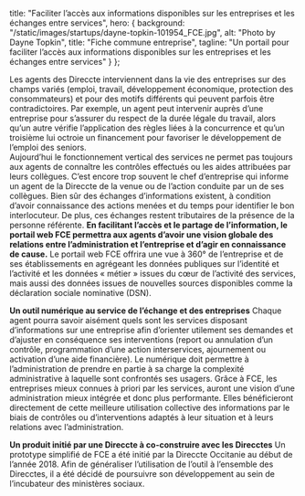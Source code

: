 
title: "Faciliter l’accès aux informations disponibles sur les entreprises et les échanges entre services",
hero: {
background: "/static/images/startups/dayne-topkin-101954_FCE.jpg",
alt: "Photo by Dayne Topkin",
title: "Fiche commune entreprise",
tagline: "Un portail pour faciliter l’accès aux informations disponibles sur les entreprises et les échanges entre services"
}
};

<LayoutArticle meta={meta} startup="Fiche commune entreprise">

Les agents des Direccte interviennent dans la vie des entreprises sur des champs variés (emploi, travail, développement économique, protection des consommateurs) et pour des motifs différents qui peuvent parfois être contradictoires.
Par exemple, un agent peut intervenir auprès d’une entreprise pour s’assurer du respect de la durée légale du travail, alors qu’un autre vérifie l’application des règles liées à la concurrence et qu’un troisième lui octroie un financement pour favoriser le développement de l’emploi des seniors.  
Aujourd’hui le fonctionnement vertical des services ne permet pas toujours aux agents de connaître les contrôles effectués ou les aides attribuées par leurs collègues. C’est encore trop souvent le chef d’entreprise qui informe un agent de la Direccte de la venue ou de l’action conduite par un de ses collègues.
Bien sûr des échanges d’informations existent, à condition d’avoir connaissance des actions menées et du temps pour identifier le bon interlocuteur. De plus, ces échanges restent tributaires de la présence de la personne référente.
**En facilitant l’accès et le partage de l’information, le portail web FCE permettra aux agents d’avoir une vision globale des relations entre l’administration et l’entreprise et d’agir en connaissance de cause.**
Le portail web FCE offrira une vue à 360° de l’entreprise et de ses établissements en agrégeant les données publiques sur l’identité et l’activité et les données « métier » issues du cœur de l’activité des services, mais aussi des données issues de nouvelles sources disponibles comme la déclaration sociale nominative (DSN).

**Un outil numérique au service de l’échange et des entreprises**
Chaque agent pourra savoir aisément quels sont les services disposant d’informations sur une entreprise afin d’orienter utilement ses demandes et d’ajuster en conséquence ses interventions (report ou annulation d’un contrôle, programmation d’une action interservices, ajournement ou activation d’une aide financière).
Le numérique doit permettre à l’administration de prendre en partie à sa charge la complexité administrative à laquelle sont confrontés ses usagers.
Grâce à FCE, les entreprises mieux connues à priori par les services, auront une vision d’une administration mieux intégrée et donc plus performante. Elles bénéficieront directement de cette meilleure utilisation collective des informations par le biais de contrôles ou d’interventions adaptés à leur situation et à leurs relations avec l’administration.

**Un produit initié par une Direccte à co-construire avec les Direcctes**
Un prototype simplifié de FCE a été initié par la Direccte Occitanie au début de l’année 2018. Afin de généraliser l’utilisation de l’outil à l’ensemble des Direcctes, il a été décidé de poursuivre son développement au sein de l’incubateur des ministères sociaux.

</LayoutArticle>
